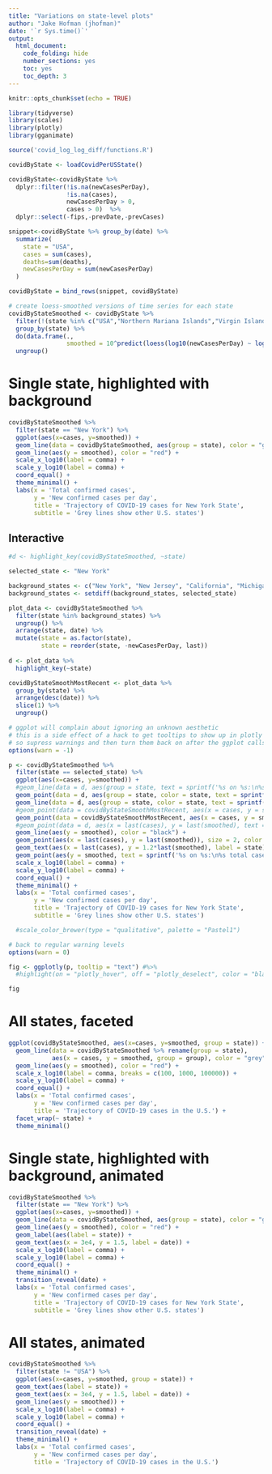 ```yaml
---
title: "Variations on state-level plots"
author: "Jake Hofman (jhofman)"
date: '`r Sys.time()`'
output:
  html_document:
    code_folding: hide
    number_sections: yes
    toc: yes
    toc_depth: 3
---
```


```r
knitr::opts_chunk$set(echo = TRUE)
```

```r
library(tidyverse)
library(scales)
library(plotly)
library(gganimate)

source('covid_log_log_diff/functions.R')
```

```r
covidByState <- loadCovidPerUSState()

covidByState<-covidByState %>% 
  dplyr::filter(!is.na(newCasesPerDay), 
                !is.na(cases), 
                newCasesPerDay > 0, 
                cases > 0)  %>%
  dplyr::select(-fips,-prevDate,-prevCases)

snippet<-covidByState %>% group_by(date) %>% 
  summarize(
    state = "USA",
    cases = sum(cases),
    deaths=sum(deaths),
    newCasesPerDay = sum(newCasesPerDay)
  )

covidByState = bind_rows(snippet, covidByState)

# create loess-smoothed versions of time series for each state
covidByStateSmoothed <- covidByState %>%
  filter(!(state %in% c("USA","Northern Mariana Islands","Virgin Islands","Guam"))) %>%
  group_by(state) %>%
  do(data.frame(.,
                smoothed = 10^predict(loess(log10(newCasesPerDay) ~ log10(cases), data = .), .))) %>%
  ungroup()
```

# Single state, highlighted with background
```r
covidByStateSmoothed %>%
  filter(state == "New York") %>%
  ggplot(aes(x=cases, y=smoothed)) +
  geom_line(data = covidByStateSmoothed, aes(group = state), color = "grey") +
  geom_line(aes(y = smoothed), color = "red") +
  scale_x_log10(label = comma) + 
  scale_y_log10(label = comma) +
  coord_equal() +
  theme_minimal() +
  labs(x = 'Total confirmed cases',
       y = 'New confirmed cases per day',
       title = 'Trajectory of COVID-19 cases for New York State',
       subtitle = 'Grey lines show other U.S. states')
```

## Interactive

```r

#d <- highlight_key(covidByStateSmoothed, ~state)

selected_state <- "New York"

background_states <- c("New York", "New Jersey", "California", "Michigan", "Louisiana", "Florida", "Massachusetts", "Illinois", "Pennsylvania", "Washington")
background_states <- setdiff(background_states, selected_state)

plot_data <- covidByStateSmoothed %>%
  filter(state %in% background_states) %>%
  ungroup() %>%
  arrange(state, date) %>%
  mutate(state = as.factor(state),
         state = reorder(state, -newCasesPerDay, last))
  
d <- plot_data %>%
  highlight_key(~state)

covidByStateSmoothMostRecent <- plot_data %>%
  group_by(state) %>%
  arrange(desc(date)) %>%
  slice(1) %>%
  ungroup()

# ggplot will complain about ignoring an unknown aesthetic
# this is a side effect of a hack to get tooltips to show up in plotly
# so supress warnings and then turn them back on after the ggplot calls
options(warn = -1)

p <- covidByStateSmoothed %>%
  filter(state == selected_state) %>%
  ggplot(aes(x=cases, y=smoothed)) +
  #geom_line(data = d, aes(group = state, text = sprintf('%s on %s:\n%s total cases\n%s new cases', state, date, comma(cases), comma(newCasesPerDay))), color = "grey") +
  geom_point(data = d, aes(group = state, color = state, text = sprintf('%s on %s:\n%s total cases\n%s new cases', state, date, comma(cases), comma(newCasesPerDay))), size = 0.3, alpha = 1) +
  geom_line(data = d, aes(group = state, color = state, text = sprintf('%s on %s:\n%s total cases\n%s new cases', state, date, comma(cases), comma(newCasesPerDay))), alpha = 0.5) +
  #geom_point(data = covidByStateSmoothMostRecent, aes(x = cases, y = smoothed, group = state), size = 2, color = "grey", alpha = 0.5) +
  geom_point(data = covidByStateSmoothMostRecent, aes(x = cases, y = smoothed, group = state, color = state), size = 2, alpha = 0.5) +
  #geom_point(data = d, aes(x = last(cases), y = last(smoothed), text = sprintf('Foo')), size = 2, color = "red", alpha = 0.5) +
  geom_line(aes(y = smoothed), color = "black") +
  geom_point(aes(x = last(cases), y = last(smoothed)), size = 2, color = "black", alpha = 0.5) +
  geom_text(aes(x = last(cases), y = 1.2*last(smoothed), label = state)) +
  geom_point(aes(y = smoothed, text = sprintf('%s on %s:\n%s total cases\n%s new cases', state, date, comma(cases), comma(newCasesPerDay))), size = 0.3, alpha = 1) +
  scale_x_log10(label = comma) + 
  scale_y_log10(label = comma) +
  coord_equal() +
  theme_minimal() +
  labs(x = 'Total confirmed cases',
       y = 'New confirmed cases per day',
       title = 'Trajectory of COVID-19 cases for New York State',
       subtitle = 'Grey lines show other U.S. states')

  #scale_color_brewer(type = "qualitative", palette = "Pastel1")

# back to regular warning levels
options(warn = 0)

fig <- ggplotly(p, tooltip = "text") #%>%
  #highlight(on = "plotly_hover", off = "plotly_deselect", color = "black" )

fig
```

# All states, faceted
```r
ggplot(covidByStateSmoothed, aes(x=cases, y=smoothed, group = state)) +
  geom_line(data = covidByStateSmoothed %>% rename(group = state),
            aes(x = cases, y = smoothed, group = group), color = "grey") +
  geom_line(aes(y = smoothed), color = "red") +
  scale_x_log10(label = comma, breaks = c(100, 1000, 100000)) + 
  scale_y_log10(label = comma) +
  coord_equal() +
  labs(x = 'Total confirmed cases',
       y = 'New confirmed cases per day',
       title = 'Trajectory of COVID-19 cases in the U.S.') +
  facet_wrap(~ state) +
  theme_minimal()
```



# Single state, highlighted with background, animated
```r
covidByStateSmoothed %>%
  filter(state == "New York") %>%
  ggplot(aes(x=cases, y=smoothed)) +
  geom_line(data = covidByStateSmoothed, aes(group = state), color = "grey") +
  geom_line(aes(y = smoothed), color = "red") +
  geom_label(aes(label = state)) +
  geom_text(aes(x = 3e4, y = 1.5, label = date)) +
  scale_x_log10(label = comma) + 
  scale_y_log10(label = comma) +
  coord_equal() +
  theme_minimal() +
  transition_reveal(date) +
  labs(x = 'Total confirmed cases',
       y = 'New confirmed cases per day',
       title = 'Trajectory of COVID-19 cases for New York State',
       subtitle = 'Grey lines show other U.S. states')
```

# All states, animated
```r
covidByStateSmoothed %>%
  filter(state != "USA") %>%
  ggplot(aes(x=cases, y=smoothed, group = state)) +
  geom_text(aes(label = state)) +
  geom_text(aes(x = 3e4, y = 1.5, label = date)) +
  geom_line(aes(y = smoothed)) +
  scale_x_log10(label = comma) + 
  scale_y_log10(label = comma) +
  coord_equal() +
  transition_reveal(date) +
  theme_minimal() +
  labs(x = 'Total confirmed cases',
       y = 'New confirmed cases per day',
       title = 'Trajectory of COVID-19 cases in the U.S.')
```
